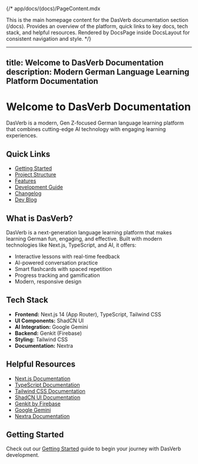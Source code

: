 {/*
app/docs/(docs)/PageContent.mdx

This is the main homepage content for the DasVerb documentation section (/docs).
Provides an overview of the platform, quick links to key docs, tech stack, and helpful resources.
Rendered by DocsPage inside DocsLayout for consistent navigation and style.
*/}

---
title: Welcome to DasVerb Documentation
description: Modern German Language Learning Platform Documentation
---

# Welcome to DasVerb Documentation

DasVerb is a modern, Gen Z-focused German language learning platform that combines cutting-edge AI technology with engaging learning experiences.

## Quick Links

- [Getting Started](/docs/getting-started)
- [Project Structure](/docs/project-structure)
- [Features](/docs/features)
- [Development Guide](/docs/dev-notes)
- [Changelog](/docs/changelog)
- [Dev Blog](/docs/blog)

## What is DasVerb?

DasVerb is a next-generation language learning platform that makes learning German fun, engaging, and effective. Built with modern technologies like Next.js, TypeScript, and AI, it offers:

- Interactive lessons with real-time feedback
- AI-powered conversation practice
- Smart flashcards with spaced repetition
- Progress tracking and gamification
- Modern, responsive design

## Tech Stack

- **Frontend:** Next.js 14 (App Router), TypeScript, Tailwind CSS
- **UI Components:** ShadCN UI
- **AI Integration:** Google Gemini
- **Backend:** Genkit (Firebase)
- **Styling:** Tailwind CSS
- **Documentation:** Nextra

## Helpful Resources

- [Next.js Documentation](https://nextjs.org/docs)
- [TypeScript Documentation](https://www.typescriptlang.org/docs)
- [Tailwind CSS Documentation](https://tailwindcss.com/docs)
- [ShadCN UI Documentation](https://ui.shadcn.com)
- [Genkit by Firebase](https://firebase.google.com/docs/genkit)
- [Google Gemini](https://ai.google.dev/)
- [Nextra Documentation](https://nextra.site)

## Getting Started

Check out our [Getting Started](/docs/getting-started) guide to begin your journey with DasVerb development.